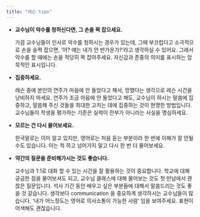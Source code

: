 ```yaml
---
title: "레슨 tips"
---
```


- **교수님이 악수를 청하신다면, 그 손을 꽉 잡으세요.**

  가끔 교수님들이 인사로 악수를 청하시는 경우가 있는데, 그때 부끄럽다고 소극적으로 손을 슬쩍 잡으면, ‘어? 얘는 내가 안 반가운가?’라고 생각하실 수 있어요. 그래서 악수를 할 때에는 손을 적당히 꽉 잡아주세요. 자신감과 존중의 의미를 표시하는 암묵적인 표시입니다.

- **집중하세요.**

  레슨 중에 본인의 연주가 마음에 안 들었다고 해서, 망했다는 생각으로 레슨 시간을 낭비하지 마세요. 연주가 조금 마음에 안 들었다고 해도, 교수님이 하시는 말씀에 집중하고, 말씀해 주신 것들을 최대한 고치는 데에 집중하는 것이 현명한 방법입니다. 교수님들이 학생을 평가하는 기준은 실력이 전부가 아니라는 사실을 명심하세요.

- **모르는 건 다시 물어보세요.**

  한국말로는 이미 알고 있지만, 영어로는 처음 듣는 부분이라 한 번에 이해가 잘 안될 수도 있습니다. 아는 척 하고 넘어가지 말고 다시 한 번 더 물어보세요.

- **약간의 질문을 준비해가시는 것도 좋습니다.**

  교수님과 1:1로 대화 할 수 있는 시간을 잘 활용하는 것이 중요합니다. 학교에 대해 궁금한 점을 물어보셔도 되고, 교수님 클래스에 대해 물어보는 것도 첫 만남에서 괜찮은 질문입니다. 석사 기간 동안 배우고 싶은 부분들에 대해서 말씀드리는 것도 좋을 것 같습니다. 생각보다 communication 을 중요하게 생각하시는 교수님들이 많습니다. ‘내가 어느정도는 영어로 의사소통이 가능한 사람’ 임을 보여주세요. 표현이 어색해도 괜찮습니다.
